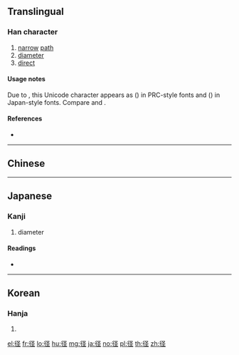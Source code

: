 {{character info/new}}
{{also|徑|逕}}
==Translingual==
{{Han simplified forms|徑|径|径}}

===Han character===
{{Han char|rn=60|rad=彳|as=05|sn=8|four=|canj=HONOM|ids=⿰彳𢀖,⿰彳圣}}

# [[narrow]] [[path]]
# [[diameter]]
# [[direct]]

====Usage notes====
Due to {{w|Han unification}}, this Unicode character appears as {{lang|zh|[[径]]}} ({{lang|zh|[[彳]][[𢀖]]}}) in PRC-style fonts and {{lang|ja|[[径]]}} ({{lang|ja|[[彳]][[圣]]}}) in Japan-style fonts. Compare {{lang|zh|[[茎]]}} and {{lang|ja|[[茎]]}}.

====References====
* {{Han ref|kx=0365.411|dkj=10080|dj=0686.060|hdz=20818.010|uh=5F84|ud=24452}}

----

==Chinese==
{{zh-see|徑}}

----

==Japanese==

===Kanji===
{{ja-kanji|grade=4|rs=彳05|style=s|kyu=徑}}

# diameter

====Readings====
* {{ja-readings|goon=[[きょう]] (kyō) {{non-joyo-reading}}|kanon=[[けい]] (kei)|kun=[[こみち]] (komichi), [[みち]] (michi), [[さしわたし]] (sashiwatashi)}}

----

==Korean==

===Hanja===
{{ko-hanja|hangeul=경|eumhun=|rv=gyeong|mr=kyŏng|y=kyeng}}

# {{defn|lang=ko|sort=彳05}}

[[el:径]]
[[fr:径]]
[[lo:径]]
[[hu:径]]
[[mg:径]]
[[ja:径]]
[[no:径]]
[[pl:径]]
[[th:径]]
[[zh:径]]